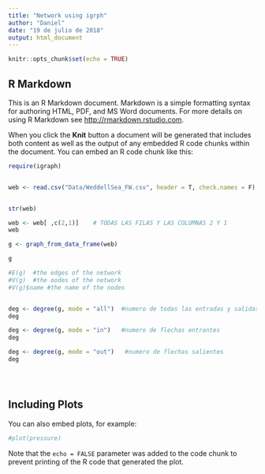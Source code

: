 ```yaml
---
title: "Network using igrph"
author: "Daniel"
date: "19 de julio de 2018"
output: html_document
---
```


```r
knitr::opts_chunk$set(echo = TRUE)
```

## R Markdown

This is an R Markdown document. Markdown is a simple formatting syntax for authoring HTML, PDF, and MS Word documents. For more details on using R Markdown see <http://rmarkdown.rstudio.com>.

When you click the **Knit** button a document will be generated that includes both content as well as the output of any embedded R code chunks within the document. You can embed an R code chunk like this:

```r
require(igraph)


web <- read.csv("Data/WeddellSea_FW.csv", header = T, check.names = F)


str(web)

web <- web[ ,c(2,1)]    # TODAS LAS FILAS Y LAS COLUMNAS 2 Y 1
web

g <- graph_from_data_frame(web)

g

#E(g)  #the edges of the network
#V(g)  #the oodes of the network
#V(g)$name #the name of the nodes


deg <- degree(g, mode = "all")  #numero de todas las entradas y salidas a cada nodo
deg

deg <- degree(g, mode = "in")   #numero de flechas entrantes
deg

deg <- degree(g, mode = "out")   #numero de flechas salientes
deg





```

## Including Plots

You can also embed plots, for example:

```r
#plot(pressure)
```

Note that the `echo = FALSE` parameter was added to the code chunk to prevent printing of the R code that generated the plot.
